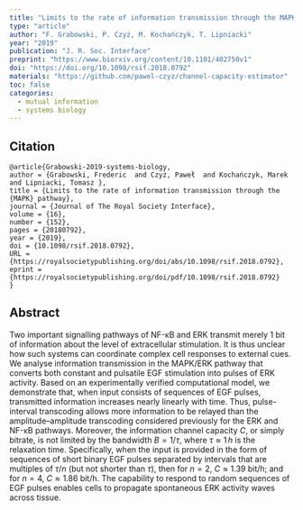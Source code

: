 ```yaml
---
title: "Limits to the rate of information transmission through the MAPK pathway"
type: "article"
author: "F. Grabowski, P. Czyż, M. Kochańczyk, T. Lipniacki"
year: "2019"
publication: "J. R. Soc. Interface"
preprint: "https://www.biorxiv.org/content/10.1101/402750v1"
doi: "https://doi.org/10.1098/rsif.2018.0792"
materials: "https://github.com/pawel-czyz/channel-capacity-estimator"
toc: false
categories:
  - mutual information
  - systems biology
---
```


## Citation
```
@article{Grabowski-2019-systems-biology,
author = {Grabowski, Frederic  and Czyż, Paweł  and Kochańczyk, Marek  and Lipniacki, Tomasz },
title = {Limits to the rate of information transmission through the {MAPK} pathway},
journal = {Journal of The Royal Society Interface},
volume = {16},
number = {152},
pages = {20180792},
year = {2019},
doi = {10.1098/rsif.2018.0792},
URL = {https://royalsocietypublishing.org/doi/abs/10.1098/rsif.2018.0792},
eprint = {https://royalsocietypublishing.org/doi/pdf/10.1098/rsif.2018.0792}
}
```

## Abstract

Two important signalling pathways of NF-κB and ERK transmit merely 1 bit of information about the level of extracellular stimulation.
It is thus unclear how such systems can coordinate complex cell responses to external cues.
We analyse information transmission in the MAPK/ERK pathway that converts both constant and pulsatile EGF stimulation into pulses of ERK activity. Based on an experimentally verified computational model, we demonstrate that, when input consists of sequences of EGF pulses, transmitted information increases nearly linearly with time.
Thus, pulse-interval transcoding allows more information to be relayed than the amplitude–amplitude transcoding considered previously for the ERK and NF-κB pathways.
Moreover, the information channel capacity $C$, or simply bitrate, is not limited by the bandwidth $B = 1/\tau$, where $\tau\approx 1\, h$ is the relaxation time.
Specifically, when the input is provided in the form of sequences of short binary EGF pulses separated by intervals that are multiples of $\tau/n$ (but not shorter than $\tau$), then for $n = 2$, $C \approx 1.39$ bit/h; and for $n = 4$, $C \approx 1.86$ bit/h.
The capability to respond to random sequences of EGF pulses enables cells to propagate spontaneous ERK activity waves across tissue.
